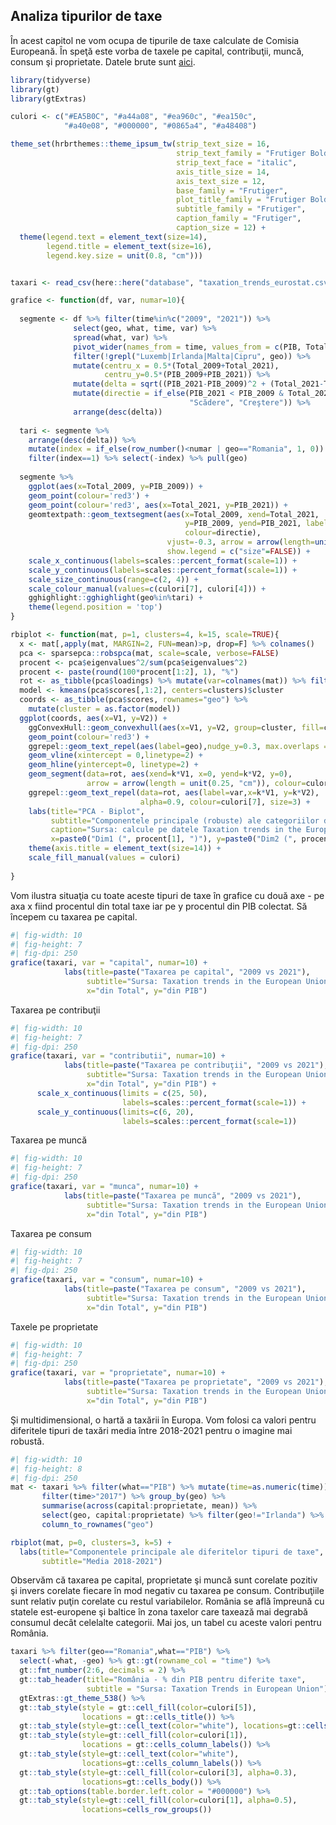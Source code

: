## Analiza tipurilor de taxe

În acest capitol ne vom ocupa de tipurile de taxe calculate de Comisia Europeană. În speţă este vorba de taxele pe capital, contribuţii, muncă, consum şi proprietate. Datele brute sunt [aici](https://taxation-customs.ec.europa.eu/taxation-1/economic-analysis-taxation/data-taxation-trends_en).

```r
library(tidyverse)
library(gt)
library(gtExtras)

culori <- c("#EA5B0C", "#a44a08", "#ea960c", "#ea150c", 
            "#a40e08", "#000000", "#0865a4", "#a48408")

theme_set(hrbrthemes::theme_ipsum_tw(strip_text_size = 16, 
                                     strip_text_family = "Frutiger Bold",
                                     strip_text_face = "italic",
                                     axis_title_size = 14,
                                     axis_text_size = 12,
                                     base_family = "Frutiger",
                                     plot_title_family = "Frutiger Bold",
                                     subtitle_family = "Frutiger",
                                     caption_family = "Frutiger",
                                     caption_size = 12) +
  theme(legend.text = element_text(size=14), 
        legend.title = element_text(size=16),
        legend.key.size = unit(0.8, "cm")))


taxari <- read_csv(here::here("database", "taxation_trends_eurostat.csv"))
```

```r

grafice <- function(df, var, numar=10){
  
  segmente <- df %>% filter(time%in%c("2009", "2021")) %>% 
              select(geo, what, time, var) %>% 
              spread(what, var) %>% 
              pivot_wider(names_from = time, values_from = c(PIB, Total)) %>%
              filter(!grepl("Luxemb|Irlanda|Malta|Cipru", geo)) %>%
              mutate(centru_x = 0.5*(Total_2009+Total_2021), 
                     centru_y=0.5*(PIB_2009+PIB_2021)) %>%
              mutate(delta = sqrt((PIB_2021-PIB_2009)^2 + (Total_2021-Total_2009)^2)) %>%
              mutate(directie = if_else(PIB_2021 < PIB_2009 & Total_2021 < Total_2009, 
                                        "Scădere", "Creştere")) %>%
              arrange(desc(delta)) 
  
  tari <- segmente %>% 
    arrange(desc(delta)) %>%
    mutate(index = if_else(row_number()<numar | geo=="Romania", 1, 0)) %>%
    filter(index==1) %>% select(-index) %>% pull(geo)
  
  segmente %>%
    ggplot(aes(x=Total_2009, y=PIB_2009)) + 
    geom_point(colour='red3') + 
    geom_point(colour='red3', aes(x=Total_2021, y=PIB_2021)) +
    geomtextpath::geom_textsegment(aes(x=Total_2009, xend=Total_2021, 
                                       y=PIB_2009, yend=PIB_2021, label=geo, size=delta,
                                       colour=directie),
                                   vjust=-0.3, arrow = arrow(length=unit(0.3, "cm")),
                                   show.legend = c("size"=FALSE)) + 
    scale_x_continuous(labels=scales::percent_format(scale=1)) +
    scale_y_continuous(labels=scales::percent_format(scale=1)) +
    scale_size_continuous(range=c(2, 4)) +
    scale_colour_manual(values=c(culori[7], culori[4])) +
    gghighlight::gghighlight(geo%in%tari) +
    theme(legend.position = 'top')
}


```

```r

rbiplot <- function(mat, p=1, clusters=4, k=15, scale=TRUE){
  x <- mat[,apply(mat, MARGIN=2, FUN=mean)>p, drop=F] %>% colnames()
  pca <- sparsepca::robspca(mat, scale=scale, verbose=FALSE)
  procent <- pca$eigenvalues^2/sum(pca$eigenvalues^2)
  procent <- paste(round(100*procent[1:2], 1), "%")
  rot <- as_tibble(pca$loadings) %>% mutate(var=colnames(mat)) %>% filter(var%in%x)
  model <- kmeans(pca$scores[,1:2], centers=clusters)$cluster
  coords <- as_tibble(pca$scores, rownames="geo") %>%
    mutate(cluster = as.factor(model))
  ggplot(coords, aes(x=V1, y=V2)) + 
    ggConvexHull::geom_convexhull(aes(x=V1, y=V2, group=cluster, fill=cluster), alpha=0.2) +
    geom_point(colour='red3') + 
    ggrepel::geom_text_repel(aes(label=geo),nudge_y=0.3, max.overlaps = 10) +
    geom_vline(xintercept = 0,linetype=2) +
    geom_hline(yintercept=0, linetype=2) +
    geom_segment(data=rot, aes(xend=k*V1, x=0, yend=k*V2, y=0), 
                 arrow = arrow(length = unit(0.25, "cm")), colour=culori[7]) +
    ggrepel::geom_text_repel(data=rot, aes(label=var,x=k*V1, y=k*V2), 
                             alpha=0.9, colour=culori[7], size=3) +
    labs(title="PCA - Biplot", 
         subtitle="Componentele principale (robuste) ale categoriilor de impozite", 
         caption="Sursa: calcule pe datele Taxation trends in the European Union",
         x=paste0("Dim1 (", procent[1], ")"), y=paste0("Dim2 (", procent[2],")")) +
    theme(axis.title = element_text(size=14)) +
    scale_fill_manual(values = culori)
  
}

```

Vom ilustra situaţia cu toate aceste tipuri de taxe în grafice cu două axe - pe axa x fiind procentul din total taxe iar pe y procentul din PIB colectat. Să începem cu taxarea pe capital.

```r
#| fig-width: 10
#| fig-height: 7
#| fig-dpi: 250
grafice(taxari, var = "capital", numar=10) + 
            labs(title=paste("Taxarea pe capital", "2009 vs 2021"), 
                 subtitle="Sursa: Taxation trends in the European Union", 
                 x="din Total", y="din PIB") 
```

Taxarea pe contribuţii

```r
#| fig-width: 10
#| fig-height: 7
#| fig-dpi: 250
grafice(taxari, var = "contributii", numar=10) + 
            labs(title=paste("Taxarea pe contribuţii", "2009 vs 2021"), 
                 subtitle="Sursa: Taxation trends in the European Union", 
                 x="din Total", y="din PIB") +
      scale_x_continuous(limits = c(25, 50), 
                         labels=scales::percent_format(scale=1)) +
      scale_y_continuous(limits=c(6, 20), 
                         labels=scales::percent_format(scale=1))
```

Taxarea pe muncă

```r
#| fig-width: 10
#| fig-height: 7
#| fig-dpi: 250
grafice(taxari, var = "munca", numar=10) + 
            labs(title=paste("Taxarea pe muncă", "2009 vs 2021"), 
                 subtitle="Sursa: Taxation trends in the European Union", 
                 x="din Total", y="din PIB") 
```

Taxarea pe consum

```r
#| fig-width: 10
#| fig-height: 7
#| fig-dpi: 250
grafice(taxari, var = "consum", numar=10) + 
            labs(title=paste("Taxarea pe consum", "2009 vs 2021"), 
                 subtitle="Sursa: Taxation trends in the European Union", 
                 x="din Total", y="din PIB") 
```

Taxele pe proprietate

```r
#| fig-width: 10
#| fig-height: 7
#| fig-dpi: 250
grafice(taxari, var = "proprietate", numar=10) + 
            labs(title=paste("Taxarea pe proprietate", "2009 vs 2021"), 
                 subtitle="Sursa: Taxation trends in the European Union", 
                 x="din Total", y="din PIB") 
```

Şi multidimensional, o hartă a taxării în Europa. Vom folosi ca valori pentru diferitele tipuri de taxări media între 2018-2021 pentru o imagine mai robustă.

```r
#| fig-width: 10
#| fig-height: 8
#| fig-dpi: 250
mat <- taxari %>% filter(what=="PIB") %>% mutate(time=as.numeric(time)) %>%
       filter(time>"2017") %>% group_by(geo) %>% 
       summarise(across(capital:proprietate, mean)) %>% 
       select(geo, capital:proprietate) %>% filter(geo!="Irlanda") %>%
       column_to_rownames("geo") 

rbiplot(mat, p=0, clusters=3, k=5) +
  labs(title="Componentele principale ale diferitelor tipuri de taxe", 
       subtitle="Media 2018-2021")
```

Observăm că taxarea pe capital, proprietate şi muncă sunt corelate pozitiv şi invers corelate fiecare în mod negativ cu taxarea pe consum. Contribuţiile sunt relativ puţin corelate cu restul variabilelor. România se află împreună cu statele est-europene şi baltice în zona taxelor care taxează mai degrabă consumul decât celelalte categorii. Mai jos, un tabel cu aceste valori pentru România.

```r
taxari %>% filter(geo=="Romania",what=="PIB") %>% 
  select(-what, -geo) %>% gt::gt(rowname_col = "time") %>% 
  gt::fmt_number(2:6, decimals = 2) %>% 
  gt::tab_header(title="România - % din PIB pentru diferite taxe", 
                 subtitle = "Sursa: Taxation Trends in European Union") %>%
  gtExtras::gt_theme_538() %>%
  gt::tab_style(style = gt::cell_fill(color=culori[5]), 
                locations = gt::cells_title()) %>%
  gt::tab_style(style=gt::cell_text(color="white"), locations=gt::cells_title()) %>%
  gt::tab_style(style=gt::cell_fill(color=culori[1]), 
                locations = gt::cells_column_labels()) %>% 
  gt::tab_style(style=gt::cell_text(color="white"), 
                locations=gt::cells_column_labels()) %>% 
  gt::tab_style(style=gt::cell_fill(color=culori[3], alpha=0.3), 
                locations=gt::cells_body()) %>% 
  gt::tab_options(table.border.left.color = "#000000") %>%
  gt::tab_style(style=gt::cell_fill(color=culori[1], alpha=0.5), 
                locations=cells_row_groups())
```

